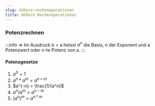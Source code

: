 ```yaml
---
slug: höhere-rechenoperationen
title: Höhere Rechenoperationen
---
```


### Potenzrechnen
:::info
$\Rightarrow$ Im Ausdruck b = a heisst $a^n$ die Basis, n der Exponent und a Potenzwert oder n-te Potenz von a.
:::

#### Potenzgesetze
1. $a^0 = 1$
2. $a^n * a^m = a^{n+m}$
3. $a^{-n} = \frac{1}{a^n}$
4. $a^n / a^m = a^{n-m}$
5. $(a^n)^m = a^{n*m}$